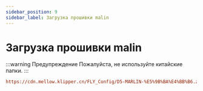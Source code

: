 ```yaml
---
sidebar_position: 9
sidebar_label: Загрузка прошивки malin
---
```


# Загрузка прошивки malin

:::warning Предупреждение
Пожалуйста, не используйте китайские папки.
:::

```cfg
https://cdn.mellow.klipper.cn/FLY_Config/D5-MARLIN-%E5%9B%BA%E4%BB%B6.zip
```
